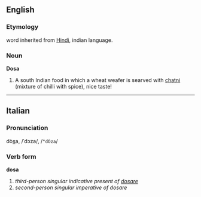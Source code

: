 ==English==
===Etymology===
word inherited from [[Hindi]], indian language.
===Noun===
'''Dosa'''

#  A south Indian food in which a wheat weafer is searved with [[chatni]] (mixture of chilli with spice), nice taste!

----

==Italian==
===Pronunciation===
dò<u>s</u>a, /ˈdɔza/, /<tt>"dOza</tt>/
===Verb form===
'''dosa'''

# ''third-person singular indicative present of [[dosare]]''
# ''second-person singular imperative of dosare''